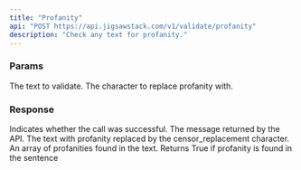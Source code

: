 ```yaml
---
title: "Profanity"
api: "POST https://api.jigsawstack.com/v1/validate/profanity"
description: "Check any text for profanity."
---
```



### Params

<ParamField query="text" type="string" required>
  The text to validate.
</ParamField>

<ParamField query="censor_replacement" type="string" default="*" required>
  The character to replace profanity with.
</ParamField>

<Snippet file="header.mdx" />

### Response

<ResponseField name="success" type="boolean">
  Indicates whether the call was successful.
</ResponseField>

<ResponseField name="message" type="string">
  The message returned by the API.
</ResponseField>

<ResponseField name="clean_text" type="string">
  The text with profanity replaced by the censor_replacement character.
</ResponseField>

<ResponseField name="profanities" type="array">
  An array of profanities found in the text.
</ResponseField>

<ResponseField name="profanities_found" type="boolean">
  Returns True if profanity is found in the sentence
</ResponseField>

<ProfanitySnippet />
